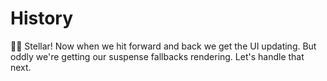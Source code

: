 # History

<EpicVideo url="https://www.epicreact.dev/workshops/react-server-components/history/solution" />

👨‍💼 Stellar! Now when we hit forward and back we get the UI updating. But oddly
we're getting our suspense fallbacks rendering. Let's handle that next.
